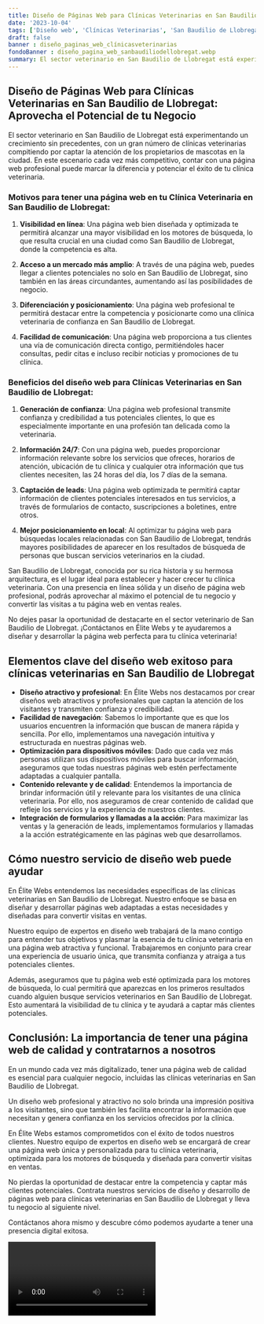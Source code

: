 ```yaml
---
title: Diseño de Páginas Web para Clínicas Veterinarias en San Baudilio de Llobregat
date: '2023-10-04'
tags: ['Diseño web', 'Clínicas Veterinarias', 'San Baudilio de Llobregat']
draft: false
banner : diseño_paginas_web_clínicasveterinarias
fondoBanner : diseño_pagina_web_sanbaudiliodellobregat.webp
summary: El sector veterinario en San Baudilio de Llobregat está experimentando un crecimiento sin precedentes, con un gran número de clínicas veterinarias compitiendo por captar la atención de los propietarios de mascotas en la ciudad. En este escenario cada vez más competitivo, contar con una página web profesional puede marcar la diferencia y potenciar el éxito de tu clínica veterinaria.
---
```


## Diseño de Páginas Web para Clínicas Veterinarias en San Baudilio de Llobregat: Aprovecha el Potencial de tu Negocio

El sector veterinario en San Baudilio de Llobregat está experimentando un crecimiento sin precedentes, con un gran número de clínicas veterinarias compitiendo por captar la atención de los propietarios de mascotas en la ciudad. En este escenario cada vez más competitivo, contar con una página web profesional puede marcar la diferencia y potenciar el éxito de tu clínica veterinaria.

### Motivos para tener una página web en tu Clínica Veterinaria en San Baudilio de Llobregat:

1. **Visibilidad en línea**: Una página web bien diseñada y optimizada te permitirá alcanzar una mayor visibilidad en los motores de búsqueda, lo que resulta crucial en una ciudad como San Baudilio de Llobregat, donde la competencia es alta.

2. **Acceso a un mercado más amplio**: A través de una página web, puedes llegar a clientes potenciales no solo en San Baudilio de Llobregat, sino también en las áreas circundantes, aumentando así las posibilidades de negocio.

3. **Diferenciación y posicionamiento**: Una página web profesional te permitirá destacar entre la competencia y posicionarte como una clínica veterinaria de confianza en San Baudilio de Llobregat.

4. **Facilidad de comunicación**: Una página web proporciona a tus clientes una vía de comunicación directa contigo, permitiéndoles hacer consultas, pedir citas e incluso recibir noticias y promociones de tu clínica.

### Beneficios del diseño web para Clínicas Veterinarias en San Baudilio de Llobregat:

1. **Generación de confianza**: Una página web profesional transmite confianza y credibilidad a tus potenciales clientes, lo que es especialmente importante en una profesión tan delicada como la veterinaria.

2. **Información 24/7**: Con una página web, puedes proporcionar información relevante sobre los servicios que ofreces, horarios de atención, ubicación de tu clínica y cualquier otra información que tus clientes necesiten, las 24 horas del día, los 7 días de la semana.

3. **Captación de leads**: Una página web optimizada te permitirá captar información de clientes potenciales interesados en tus servicios, a través de formularios de contacto, suscripciones a boletines, entre otros.

4. **Mejor posicionamiento en local**: Al optimizar tu página web para búsquedas locales relacionadas con San Baudilio de Llobregat, tendrás mayores posibilidades de aparecer en los resultados de búsqueda de personas que buscan servicios veterinarios en la ciudad.

San Baudilio de Llobregat, conocida por su rica historia y su hermosa arquitectura, es el lugar ideal para establecer y hacer crecer tu clínica veterinaria. Con una presencia en línea sólida y un diseño de página web profesional, podrás aprovechar al máximo el potencial de tu negocio y convertir las visitas a tu página web en ventas reales.

No dejes pasar la oportunidad de destacarte en el sector veterinario de San Baudilio de Llobregat. ¡Contáctanos en Élite Webs y te ayudaremos a diseñar y desarrollar la página web perfecta para tu clínica veterinaria!

<GifSeo />

<Cta />

## Elementos clave del diseño web exitoso para clínicas veterinarias en San Baudilio de Llobregat

- **Diseño atractivo y profesional**: En Élite Webs nos destacamos por crear diseños web atractivos y profesionales que captan la atención de los visitantes y transmiten confianza y credibilidad.
- **Facilidad de navegación**: Sabemos lo importante que es que los usuarios encuentren la información que buscan de manera rápida y sencilla. Por ello, implementamos una navegación intuitiva y estructurada en nuestras páginas web.
- **Optimización para dispositivos móviles**: Dado que cada vez más personas utilizan sus dispositivos móviles para buscar información, aseguramos que todas nuestras páginas web estén perfectamente adaptadas a cualquier pantalla.
- **Contenido relevante y de calidad**: Entendemos la importancia de brindar información útil y relevante para los visitantes de una clínica veterinaria. Por ello, nos aseguramos de crear contenido de calidad que refleje los servicios y la experiencia de nuestros clientes.
- **Integración de formularios y llamadas a la acción**: Para maximizar las ventas y la generación de leads, implementamos formularios y llamadas a la acción estratégicamente en las páginas web que desarrollamos.

## Cómo nuestro servicio de diseño web puede ayudar

En Élite Webs entendemos las necesidades específicas de las clínicas veterinarias en San Baudilio de Llobregat. Nuestro enfoque se basa en diseñar y desarrollar páginas web adaptadas a estas necesidades y diseñadas para convertir visitas en ventas.

Nuestro equipo de expertos en diseño web trabajará de la mano contigo para entender tus objetivos y plasmar la esencia de tu clínica veterinaria en una página web atractiva y funcional. Trabajaremos en conjunto para crear una experiencia de usuario única, que transmita confianza y atraiga a tus potenciales clientes.

Además, aseguramos que tu página web esté optimizada para los motores de búsqueda, lo cual permitirá que aparezcas en los primeros resultados cuando alguien busque servicios veterinarios en San Baudilio de Llobregat. Esto aumentará la visibilidad de tu clínica y te ayudará a captar más clientes potenciales.

## Conclusión: La importancia de tener una página web de calidad y contratarnos a nosotros

En un mundo cada vez más digitalizado, tener una página web de calidad es esencial para cualquier negocio, incluidas las clínicas veterinarias en San Baudilio de Llobregat.

Un diseño web profesional y atractivo no solo brinda una impresión positiva a los visitantes, sino que también les facilita encontrar la información que necesitan y genera confianza en los servicios ofrecidos por la clínica.

En Élite Webs estamos comprometidos con el éxito de todos nuestros clientes. Nuestro equipo de expertos en diseño web se encargará de crear una página web única y personalizada para tu clínica veterinaria, optimizada para los motores de búsqueda y diseñada para convertir visitas en ventas.

No pierdas la oportunidad de destacar entre la competencia y captar más clientes potenciales. Contrata nuestros servicios de diseño y desarrollo de páginas web para clínicas veterinarias en San Baudilio de Llobregat y lleva tu negocio al siguiente nivel.

Contáctanos ahora mismo y descubre cómo podemos ayudarte a tener una presencia digital exitosa.

<Video />

<CtaBot job='Clínicas Veterinarias' city='San Baudilio de Llobregat'/>

<Gmaps query='San Baudilio de Llobregat+españa+maps' />